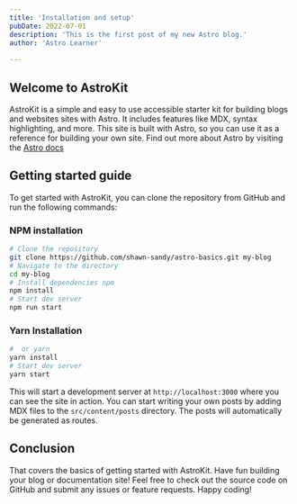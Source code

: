```yaml
---
title: 'Installation and setup'
pubDate: 2022-07-01
description: 'This is the first post of my new Astro blog.'
author: 'Astro Learner'
 
---
```


## Welcome to AstroKit

 AstroKit is a simple and easy to use accessible starter kit for building blogs and websites sites with Astro. It includes features like MDX, syntax highlighting, and more. This site is built with Astro, so you can use it as a reference for building your own site. Find out more about Astro by visiting the [Astro docs](https://docs.astro.build/)

 ## Getting started guide

To get started with AstroKit, you can clone the repository from GitHub and run the following commands:

### NPM  installation

```bash 
# Clone the repository
git clone https://github.com/shawn-sandy/astro-basics.git my-blog
# Navigate to the directory
cd my-blog
# Install dependencies npm
npm install
# Start dev server
npm run start

```

### Yarn Installation

```bash
#  or yarn
yarn install
# Start dev server
yarn start
```

This will start a development server at `http://localhost:3000` where you can see the site in action. You can start writing your own posts by adding MDX files to the `src/content/posts` directory. The posts will automatically be generated as routes.

## Conclusion
That covers the basics of getting started with AstroKit. Have fun building your blog or documentation site! Feel free to check out the source code on GitHub and submit any issues or feature requests. Happy coding! 
